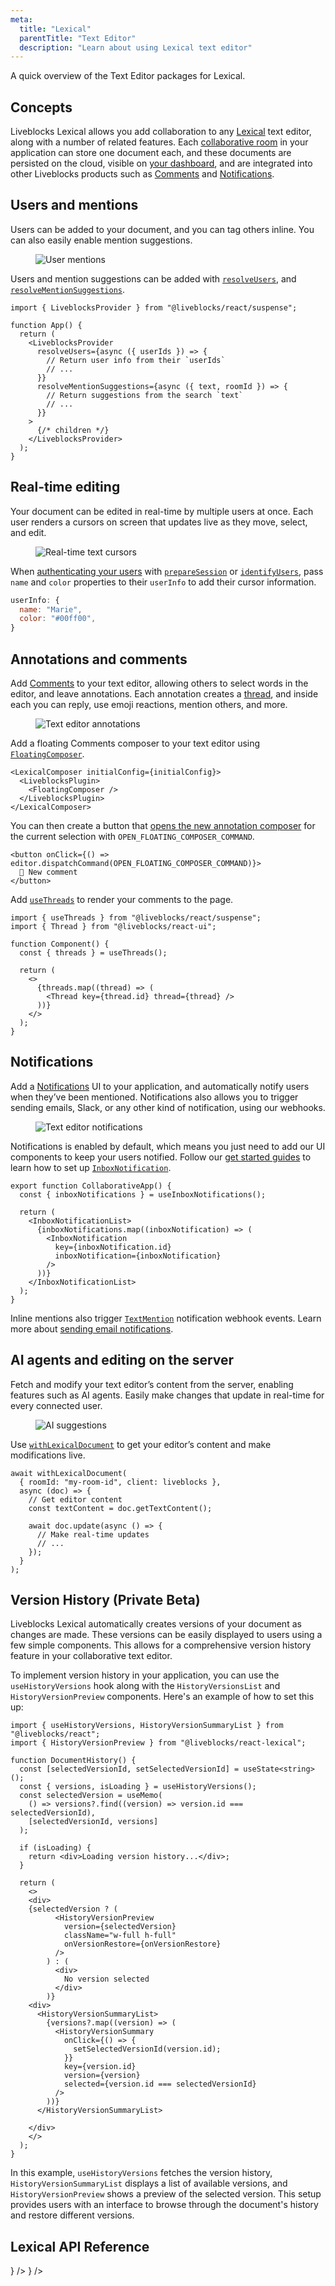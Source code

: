 ```yaml
---
meta:
  title: "Lexical"
  parentTitle: "Text Editor"
  description: "Learn about using Lexical text editor"
---
```


A quick overview of the Text Editor packages for Lexical.

## Concepts

Liveblocks Lexical allows you add collaboration to any
[Lexical](https://lexical.dev/) text editor, along with a number of related
features. Each [collaborative room](/docs/concepts/how-liveblocks-works#Rooms)
in your application can store one document each, and these documents are
persisted on the cloud, visible on [your dashboard](/dashboard), and are
integrated into other Liveblocks products such as
[Comments](/docs/products/comments) and
[Notifications](/docs/products/notifications).

## Users and mentions

Users can be added to your document, and you can tag others inline. You can also
easily enable mention suggestions.

<Figure>
  <Image
    src="/assets/text-editor/mentions.png"
    alt="User mentions"
    width={1312}
    height={874}
  />
</Figure>

Users and mention suggestions can be added with
[`resolveUsers`](/docs/api-reference/liveblocks-react#LiveblocksProviderResolveUsers),
and
[`resolveMentionSuggestions`](/docs/api-reference/liveblocks-react#LiveblocksProviderResolveMentionSuggestions).

```tsx highlight="6-13"
import { LiveblocksProvider } from "@liveblocks/react/suspense";

function App() {
  return (
    <LiveblocksProvider
      resolveUsers={async ({ userIds }) => {
        // Return user info from their `userIds`
        // ...
      }}
      resolveMentionSuggestions={async ({ text, roomId }) => {
        // Return suggestions from the search `text`
        // ...
      }}
    >
      {/* children */}
    </LiveblocksProvider>
  );
}
```

## Real-time editing

Your document can be edited in real-time by multiple users at once. Each user
renders a cursors on screen that updates live as they move, select, and edit.

<Figure>
  <Image
    src="/assets/text-editor/cursors.png"
    alt="Real-time text cursors"
    width={1312}
    height={874}
  />
</Figure>

When [authenticating your users](/docs/authentication) with
[`prepareSession`](/docs/api-reference/liveblocks-node#access-tokens) or
[`identifyUsers`](/docs/api-reference/liveblocks-node#id-tokens), pass `name`
and `color` properties to their `userInfo` to add their cursor information.

```js
userInfo: {
  name: "Marie",
  color: "#00ff00",
}
```

## Annotations and comments

Add [Comments](/docs/products/comments) to your text editor, allowing others to
select words in the editor, and leave annotations. Each annotation creates a
[thread](/docs/products/comments/concepts#Threads), and inside each you can
reply, use emoji reactions, mention others, and more.

<Figure>
  <Image
    src="/assets/text-editor/annotations.png"
    alt="Text editor annotations"
    width={1312}
    height={874}
  />
</Figure>

Add a floating Comments composer to your text editor using
[`FloatingComposer`](/docs/api-reference/liveblocks-react-lexical#FloatingComposer).

```tsx highlight="3"
<LexicalComposer initialConfig={initialConfig}>
  <LiveblocksPlugin>
    <FloatingComposer />
  </LiveblocksPlugin>
</LexicalComposer>
```

You can then create a button that
[opens the new annotation composer](/docs/api-reference/liveblocks-react-lexical#Opening-the-FloatingComposer)
for the current selection with `OPEN_FLOATING_COMPOSER_COMMAND`.

```tsx
<button onClick={() => editor.dispatchCommand(OPEN_FLOATING_COMPOSER_COMMAND)}>
  💬 New comment
</button>
```

Add [`useThreads`](/docs/products/comments/hooks#threads-hook) to render your
comments to the page.

```tsx
import { useThreads } from "@liveblocks/react/suspense";
import { Thread } from "@liveblocks/react-ui";

function Component() {
  const { threads } = useThreads();

  return (
    <>
      {threads.map((thread) => (
        <Thread key={thread.id} thread={thread} />
      ))}
    </>
  );
}
```

## Notifications

Add a [Notifications](/docs/products/notifications) UI to your application, and
automatically notify users when they’ve been mentioned. Notifications also
allows you to trigger sending emails, Slack, or any other kind of notification,
using our webhooks.

<Figure>
  <Image
    src="/assets/text-editor/notifications.png"
    alt="Text editor notifications"
    width={1312}
    height={874}
  />
</Figure>

Notifications is enabled by default, which means you just need to add our UI
components to keep your users notified. Follow our
[get started guides](/docs/get-started/notifications) to learn how to set up
[`InboxNotification`](/docs/api-reference/liveblocks-react-ui#InboxNotification).

```tsx
export function CollaborativeApp() {
  const { inboxNotifications } = useInboxNotifications();

  return (
    <InboxNotificationList>
      {inboxNotifications.map((inboxNotification) => (
        <InboxNotification
          key={inboxNotification.id}
          inboxNotification={inboxNotification}
        />
      ))}
    </InboxNotificationList>
  );
}
```

Inline mentions also trigger
[`TextMention`](/docs/platform/webhooks#TextMention-notification) notification
webhook events. Learn more about
[sending email notifications](/docs/products/notifications/email-notifications).

## AI agents and editing on the server

Fetch and modify your text editor’s content from the server, enabling features
such as AI agents. Easily make changes that update in real-time for every
connected user.

<Figure>
  <Image
    src="/assets/text-editor/ai.png"
    alt="AI suggestions"
    width={1312}
    height={874}
  />
</Figure>

Use
[`withLexicalDocument`](/docs/api-reference/liveblocks-node-lexical#withLexicalDocument)
to get your editor’s content and make modifications live.

```tsx
await withLexicalDocument(
  { roomId: "my-room-id", client: liveblocks },
  async (doc) => {
    // Get editor content
    const textContent = doc.getTextContent();

    await doc.update(async () => {
      // Make real-time updates
      // ...
    });
  }
);
```

## Version History (Private Beta)

Liveblocks Lexical automatically creates versions of your document as changes
are made. These versions can be easily displayed to users using a few simple
components. This allows for a comprehensive version history feature in your
collaborative text editor.

To implement version history in your application, you can use the
`useHistoryVersions` hook along with the `HistoryVersionsList` and
`HistoryVersionPreview` components. Here's an example of how to set this up:

```tsx
import { useHistoryVersions, HistoryVersionSummaryList } from "@liveblocks/react";
import { HistoryVersionPreview } from "@liveblocks/react-lexical";

function DocumentHistory() {
  const [selectedVersionId, setSelectedVersionId] = useState<string>();
  const { versions, isLoading } = useHistoryVersions();
  const selectedVersion = useMemo(
    () => versions?.find((version) => version.id === selectedVersionId),
    [selectedVersionId, versions]
  );

  if (isLoading) {
    return <div>Loading version history...</div>;
  }

  return (
    <>
    <div>
    {selectedVersion ? (
          <HistoryVersionPreview
            version={selectedVersion}
            className="w-full h-full"
            onVersionRestore={onVersionRestore}
          />
        ) : (
          <div>
            No version selected
          </div>
        )}
    <div>
      <HistoryVersionSummaryList>
        {versions?.map((version) => (
          <HistoryVersionSummary
            onClick={() => {
              setSelectedVersionId(version.id);
            }}
            key={version.id}
            version={version}
            selected={version.id === selectedVersionId}
          />
        ))}
      </HistoryVersionSummaryList>

    </div>
    </>
  );
}
```

In this example, `useHistoryVersions` fetches the version history,
`HistoryVersionSummaryList` displays a list of available versions, and
`HistoryVersionPreview` shows a preview of the selected version. This setup
provides users with an interface to browse through the document's history and
restore different versions.

## Lexical API Reference

<ListGrid columns={2}>
  <DocsCard
    type="technology"
    title="Lexical React"
    href="/docs/api-reference/liveblocks-react-lexical"
    description="@liveblocks/react-lexical"
    visual={<DocsReactIcon />}
  />
  <DocsCard
    type="technology"
    title="Lexical Node"
    href="/docs/api-reference/liveblocks-node-lexical"
    description="@liveblocks/node-lexical"
    visual={<DocsApiIcon />}
  />
</ListGrid>
